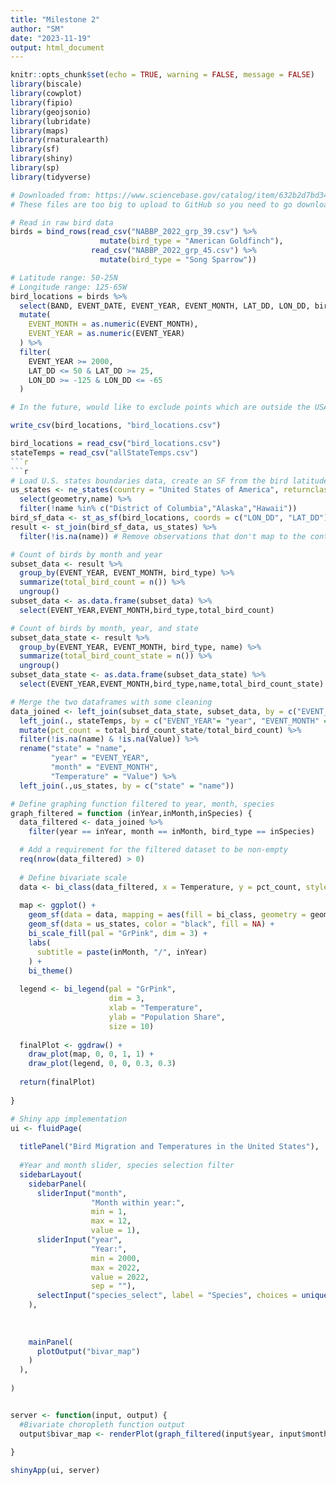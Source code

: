 ---
title: "Milestone 2"
author: "SM"
date: "2023-11-19"
output: html_document
---

```{r setup, include = FALSE}
knitr::opts_chunk$set(echo = TRUE, warning = FALSE, message = FALSE)
library(biscale)
library(cowplot)
library(fipio)
library(geojsonio)
library(lubridate)
library(maps)
library(rnaturalearth)
library(sf)
library(shiny)
library(sp)
library(tidyverse)
```

```{r}
# Downloaded from: https://www.sciencebase.gov/catalog/item/632b2d7bd34e71c6d67bc161
# These files are too big to upload to GitHub so you need to go download them yourself, run this chunk once, and then you'll have bird_locations.csv on your local machine.

# Read in raw bird data
birds = bind_rows(read_csv("NABBP_2022_grp_39.csv") %>% 
                    mutate(bird_type = "American Goldfinch"),
                  read_csv("NABBP_2022_grp_45.csv") %>% 
                    mutate(bird_type = "Song Sparrow"))

# Latitude range: 50-25N
# Longitude range: 125-65W
bird_locations = birds %>% 
  select(BAND, EVENT_DATE, EVENT_YEAR, EVENT_MONTH, LAT_DD, LON_DD, bird_type) %>% 
  mutate(
    EVENT_MONTH = as.numeric(EVENT_MONTH),
    EVENT_YEAR = as.numeric(EVENT_YEAR)
  ) %>% 
  filter(
    EVENT_YEAR >= 2000,
    LAT_DD <= 50 & LAT_DD >= 25, 
    LON_DD >= -125 & LON_DD <= -65
  )

# In the future, would like to exclude points which are outside the USA - will leave this for Milestone 3, having trouble with spatial features

write_csv(bird_locations, "bird_locations.csv")

bird_locations = read_csv("bird_locations.csv")
stateTemps = read_csv("allStateTemps.csv")
```{r}


```{r}
# Load U.S. states boundaries data, create an SF from the bird latitude and longitude, and join the two to map to states
us_states <- ne_states(country = "United States of America", returnclass = "sf") %>%
  select(geometry,name) %>%
  filter(!name %in% c("District of Columbia","Alaska","Hawaii"))
bird_sf_data <- st_as_sf(bird_locations, coords = c("LON_DD", "LAT_DD"), crs = st_crs(us_states))
result <- st_join(bird_sf_data, us_states) %>%
  filter(!is.na(name)) # Remove observations that don't map to the continental U.S. states

# Count of birds by month and year
subset_data <- result %>%
  group_by(EVENT_YEAR, EVENT_MONTH, bird_type) %>%
  summarize(total_bird_count = n()) %>%
  ungroup() 
subset_data <- as.data.frame(subset_data) %>%
  select(EVENT_YEAR,EVENT_MONTH,bird_type,total_bird_count)

# Count of birds by month, year, and state
subset_data_state <- result %>%
  group_by(EVENT_YEAR, EVENT_MONTH, bird_type, name) %>%
  summarize(total_bird_count_state = n()) %>%
  ungroup()
subset_data_state <- as.data.frame(subset_data_state) %>%
  select(EVENT_YEAR,EVENT_MONTH,bird_type,name,total_bird_count_state)

# Merge the two dataframes with some cleaning
data_joined <- left_join(subset_data_state, subset_data, by = c("EVENT_YEAR","EVENT_MONTH","bird_type")) %>%
  left_join(., stateTemps, by = c("EVENT_YEAR"= "year", "EVENT_MONTH" = "month_num", "name")) %>% 
  mutate(pct_count = total_bird_count_state/total_bird_count) %>%
  filter(!is.na(name) & !is.na(Value)) %>%
  rename("state" = "name",
         "year" = "EVENT_YEAR",
         "month" = "EVENT_MONTH",
         "Temperature" = "Value") %>%
  left_join(.,us_states, by = c("state" = "name"))

# Define graphing function filtered to year, month, species
graph_filtered = function (inYear,inMonth,inSpecies) {
  data_filtered <- data_joined %>%
    filter(year == inYear, month == inMonth, bird_type == inSpecies)

  # Add a requirement for the filtered dataset to be non-empty
  req(nrow(data_filtered) > 0)
  
  # Define bivariate scale
  data <- bi_class(data_filtered, x = Temperature, y = pct_count, style = "equal", dim = 3)
  
  map <- ggplot() + 
    geom_sf(data = data, mapping = aes(fill = bi_class, geometry = geometry), color = "white", size = 0.1, show.legend = FALSE) +
    geom_sf(data = us_states, color = "black", fill = NA) +
    bi_scale_fill(pal = "GrPink", dim = 3) +
    labs(
      subtitle = paste(inMonth, "/", inYear)
    ) +
    bi_theme()
  
  legend <- bi_legend(pal = "GrPink",
                      dim = 3,
                      xlab = "Temperature",
                      ylab = "Population Share",
                      size = 10)
  
  finalPlot <- ggdraw() +
    draw_plot(map, 0, 0, 1, 1) +
    draw_plot(legend, 0, 0, 0.3, 0.3)
  
  return(finalPlot)
  
}
```

```{r, eval=FALSE}
# Shiny app implementation
ui <- fluidPage(
  
  titlePanel("Bird Migration and Temperatures in the United States"),
  
  #Year and month slider, species selection filter
  sidebarLayout(
    sidebarPanel(
      sliderInput("month",
                  "Month within year:",
                  min = 1,
                  max = 12,
                  value = 1),
      sliderInput("year",
                  "Year:",
                  min = 2000,
                  max = 2022,
                  value = 2022, 
                  sep = ""),
      selectInput("species_select", label = "Species", choices = unique(data_joined$bird_type), selected = "American Goldfinch")
    ),
    
    
    
    mainPanel(
      plotOutput("bivar_map")
    )
  ),
  
)


server <- function(input, output) {
  #Bivariate choropleth function output
  output$bivar_map <- renderPlot(graph_filtered(input$year, input$month, input$species_select))
  
}

shinyApp(ui, server)
```
